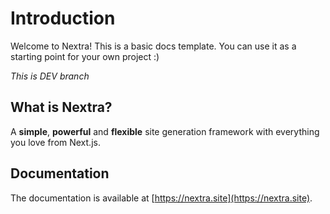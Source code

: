 
# Introduction
 
Welcome to Nextra! This is a basic docs template. You can use it as a starting point for your own project :)

*This is DEV branch*

<EnvVariables />

## What is Nextra?

A **simple**, **powerful** and **flexible** site generation framework with everything you love from Next.js.

## Documentation

The documentation is available at [https://nextra.site](https://nextra.site).
